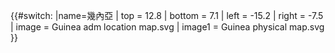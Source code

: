 {{#switch:{{{1}}}
|name=幾內亞
| top    = 12.8
| bottom = 7.1
| left   = -15.2
| right  = -7.5
| image  = Guinea adm location map.svg
| image1 = Guinea physical map.svg
}}<noinclude>{{Location map/Info|Guinea}}
{{Documentation}}
</noinclude>